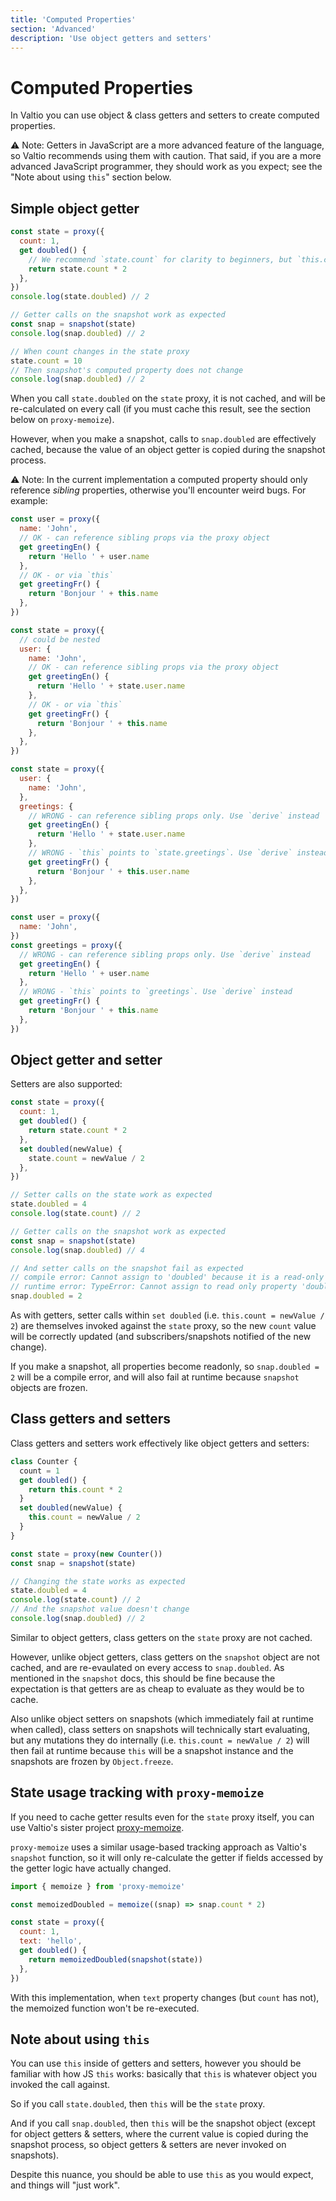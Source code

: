 ```yaml
---
title: 'Computed Properties'
section: 'Advanced'
description: 'Use object getters and setters'
---
```


# Computed Properties

In Valtio you can use object & class getters and setters to create computed properties.

⚠️ Note: Getters in JavaScript are a more advanced feature of the language, so Valtio recommends using them with caution. That said, if you are a more advanced JavaScript programmer, they should work as you expect; see the "Note about using `this`" section below.

## Simple object getter

```js
const state = proxy({
  count: 1,
  get doubled() {
    // We recommend `state.count` for clarity to beginners, but `this.count` works too
    return state.count * 2
  },
})
console.log(state.doubled) // 2

// Getter calls on the snapshot work as expected
const snap = snapshot(state)
console.log(snap.doubled) // 2

// When count changes in the state proxy
state.count = 10
// Then snapshot's computed property does not change
console.log(snap.doubled) // 2
```

When you call `state.doubled` on the `state` proxy, it is not cached, and will be re-calculated on every call (if you must cache this result, see the section below on `proxy-memoize`).

However, when you make a snapshot, calls to `snap.doubled` are effectively cached, because the value of an object getter is copied during the snapshot process.

⚠️ Note: In the current implementation a computed property should only reference _sibling_ properties, otherwise you'll encounter weird bugs. For example:

```js
const user = proxy({
  name: 'John',
  // OK - can reference sibling props via the proxy object
  get greetingEn() {
    return 'Hello ' + user.name
  },
  // OK - or via `this`
  get greetingFr() {
    return 'Bonjour ' + this.name
  },
})
```

```js
const state = proxy({
  // could be nested
  user: {
    name: 'John',
    // OK - can reference sibling props via the proxy object
    get greetingEn() {
      return 'Hello ' + state.user.name
    },
    // OK - or via `this`
    get greetingFr() {
      return 'Bonjour ' + this.name
    },
  },
})
```

```js
const state = proxy({
  user: {
    name: 'John',
  },
  greetings: {
    // WRONG - can reference sibling props only. Use `derive` instead
    get greetingEn() {
      return 'Hello ' + state.user.name
    },
    // WRONG - `this` points to `state.greetings`. Use `derive` instead
    get greetingFr() {
      return 'Bonjour ' + this.user.name
    },
  },
})
```

```js
const user = proxy({
  name: 'John',
})
const greetings = proxy({
  // WRONG - can reference sibling props only. Use `derive` instead
  get greetingEn() {
    return 'Hello ' + user.name
  },
  // WRONG - `this` points to `greetings`. Use `derive` instead
  get greetingFr() {
    return 'Bonjour ' + this.name
  },
})
```

## Object getter and setter

Setters are also supported:

```js
const state = proxy({
  count: 1,
  get doubled() {
    return state.count * 2
  },
  set doubled(newValue) {
    state.count = newValue / 2
  },
})

// Setter calls on the state work as expected
state.doubled = 4
console.log(state.count) // 2

// Getter calls on the snapshot work as expected
const snap = snapshot(state)
console.log(snap.doubled) // 4

// And setter calls on the snapshot fail as expected
// compile error: Cannot assign to 'doubled' because it is a read-only property.
// runtime error: TypeError: Cannot assign to read only property 'doubled' of object '#<Object>'
snap.doubled = 2
```

As with getters, setter calls within `set doubled` (i.e. `this.count = newValue / 2`) are themselves invoked against the `state` proxy, so the new `count` value will be correctly updated (and subscribers/snapshots notified of the new change).

If you make a snapshot, all properties become readonly, so `snap.doubled = 2` will be a compile error, and will also fail at runtime because `snapshot` objects are frozen.

## Class getters and setters

Class getters and setters work effectively like object getters and setters:

```js
class Counter {
  count = 1
  get doubled() {
    return this.count * 2
  }
  set doubled(newValue) {
    this.count = newValue / 2
  }
}

const state = proxy(new Counter())
const snap = snapshot(state)

// Changing the state works as expected
state.doubled = 4
console.log(state.count) // 2
// And the snapshot value doesn't change
console.log(snap.doubled) // 2
```

Similar to object getters, class getters on the `state` proxy are not cached.

However, unlike object getters, class getters on the `snapshot` object are not cached, and are re-evaulated on every access to `snap.doubled`. As mentioned in the `snapshot` docs, this should be fine because the expectation is that getters are as cheap to evaluate as they would be to cache.

Also unlike object setters on snapshots (which immediately fail at runtime when called), class setters on snapshots will technically start evaluating, but any mutations they do internally (i.e. `this.count = newValue / 2`) will then fail at runtime because `this` will be a snapshot instance and the snapshots are frozen by `Object.freeze`.

## State usage tracking with `proxy-memoize`

If you need to cache getter results even for the `state` proxy itself, you can use Valtio's sister project [proxy-memoize](https://github.com/dai-shi/proxy-memoize).

`proxy-memoize` uses a similar usage-based tracking approach as Valtio's `snapshot` function, so it will only re-calculate the getter if fields accessed by the getter logic have actually changed.

```js
import { memoize } from 'proxy-memoize'

const memoizedDoubled = memoize((snap) => snap.count * 2)

const state = proxy({
  count: 1,
  text: 'hello',
  get doubled() {
    return memoizedDoubled(snapshot(state))
  },
})
```

With this implementation, when `text` property changes (but `count` has not), the memoized function won't be re-executed.

## Note about using `this`

You can use `this` inside of getters and setters, however you should be familiar with how JS `this` works: basically that `this` is whatever object you invoked the call against.

So if you call `state.doubled`, then `this` will be the `state` proxy.

And if you call `snap.doubled`, then `this` will be the snapshot object (except for object getters & setters, where the current value is copied during the snapshot process, so object getters & setters are never invoked on snapshots).

Despite this nuance, you should be able to use `this` as you would expect, and things will "just work".
